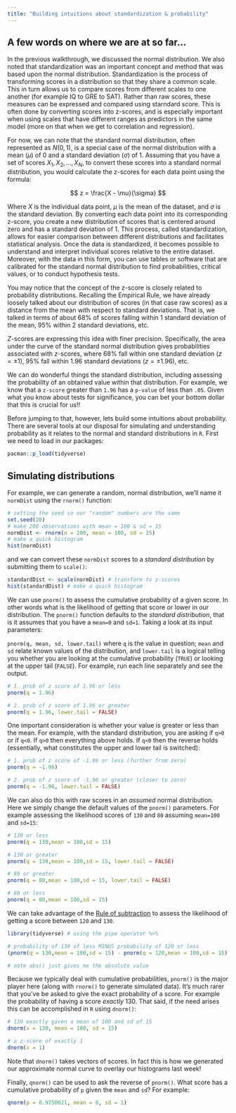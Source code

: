 ```yaml
---
title: "Building intuitions about standardization & probability"
---
```


## A few words on where we are at so far...

In the previous walkthrough, we discussed the normal distribution. We also noted that standardization was an important concept and method that was based upon the normal distribution. Standardization is the process of transforming scores in a distribution so that they share a common scale. This in turn allows us to compare scores from different scales to one another (for example IQ to GRE to SAT). Rather than raw scores, these measures can be expressed and compared using starndard score. This is often done by converting scores into z-scores, and is especially important when using scales that have different ranges as predictors in the same model (more on that when we get to correlation and regression).

For now, we can note that the standard normal distribution, often represented as $N(0,1)$, is a special case of the normal distribution with a mean ($\mu$) of 0 and a standard deviation ($\sigma$) of 1. Assuming that you have a set of scores ${X_1, X_2, \ldots, X_N}$, to convert these scores into a standard normal distribution, you would calculate the z-scores for each data point using the formula:

$$
z = \frac{X - \mu}{\sigma}
$$

Where $X$ is the individual data point, $\mu$ is the mean of the dataset, and $\sigma$ is the standard deviation. By converting each data point into its corresponding z-score, you create a new distribution of scores that is centered around zero and has a standard deviation of 1. This process, called standardization, allows for easier comparison between different distributions and facilitates statistical analysis. Once the data is standardized, it becomes possible to understand and interpret individual scores relative to the entire dataset. Moreover, with the data in this form, you can use tables or software that are calibrated for the standard normal distribution to find probabilities, critical values, or to conduct hypothesis tests.

You may notice that the concept of the z-score is closely related to probability distributions. Recalling the Empirical Rule, we have already loosely talked about our distribution of scores (in that case raw scores) as a distance from the mean with respect to standard deviations. That is, we talked in terms of about 68% of scores falling within 1 standard deviation of the mean, 95% within 2 standard deviations, etc. 

$Z$-scores are expressing this idea with finer precision. Specifically, the area under the curve of the standard normal distribution gives probabilities associated with $z$-scores, where 68% fall within one standard deviation ($z = \pm 1$), 95% fall within 1.96 standard deviations ($z = \pm 1.96$), etc. 


We can do wonderful things the standard distribution, including assessing the probability of an obtained value within that distribution. For example, we know that a `z-score` greater than `1.96` has a `p-value` of less than `.05`. Given what you know about tests for significance, you can bet your bottom dollar that this is crucial for us!!

Before jumping to that, however, lets build some intuitions about probability. There are several tools at our disposal for simulating and understanding probability as it relates to the normal and standard distributions in `R`. First we need to load in our packages:

```r
pacman::p_load(tidyverse)
```


## Simulating distributions

For example, we can generate a random, normal distribution, we'll name it `normDist` using the `rnorm()` function:

```r
# setting the seed so our "random" numbers are the same
set.seed(20) 
# make 200 observations with mean = 100 & sd = 15
normDist <- rnorm(n = 200, mean = 100, sd = 15) 
# make a quick histogram
hist(normDist) 
```

and we can convert these `normDist` scores to a *standard distribution* by submitting them to `scale()`:

```r
standardDist <- scale(normDist) # transform to z-scores
hist(standardDist) # make a quick histogram
```

We can use `pnorm()` to assess the cumulative probability of a given score. In other words what is the likelihood of getting that score or lower in our distribution. The `pnorm()` function defaults to the *standard distribution*, that is it assumes that you have a `mean=0` and `sd=1`. Taking a look at its input parameters:

`pnorm(q, mean, sd, lower.tail)` where `q` is the value in question; `mean` and `sd` relate known values of the distribution, and `lower.tail` is a logical telling you whether you are looking at the cumulative probability (`TRUE`) or looking at the upper tail (`FALSE`). For example, run each line separately and see the output.

```r
# 1. prob of z score of 1.96 or less
pnorm(q = 1.96)

# 2. prob of z score of 1.96 or greater
pnorm(q = 1.96, lower.tail = FALSE)
```

One important consideration is whether your value is greater or less than the mean. For example, with the standard distribution, you are asking if `q>0` or if `q<0`. If `q>0` then everything above holds. If `q<0` then the reverse holds (essentially, what constitutes the upper and lower tail is switched):

```r
# 1. prob of z score of -1.96 or less (further from zero)
pnorm(q = -1.96)

# 2. prob of z score of -1.96 or greater (closer to zero)
pnorm(q = -1.96, lower.tail = FALSE)
```

We can also do this with raw scores in an *assumed* normal distribution. Here we simply change the default values of the `pnorm()` parameters. For example assessing the likelihood scores of `130` and `80` assuming `mean=100` and `sd=15`:

```r
# 130 or less
pnorm(q = 130,mean = 100,sd = 15)

# 130 or greater
pnorm(q = 130,mean = 100,sd = 15, lower.tail = FALSE)

# 80 or greater
pnorm(q = 80,mean = 100,sd = 15, lower.tail = FALSE)

# 80 or less
pnorm(q = 80,mean = 100,sd = 15)
```

We can take advantage of the [Rule of subtraction](https://stattrek.com/probability/probability-rules.aspx) to assess the likelihood of getting a score between `120` and `130`.

```r
library(tidyverse) # using the pipe operator %>%

# probability of 130 of less MINUS probability of 120 or less
(pnorm(q = 130,mean = 100,sd = 15) - pnorm(q = 120,mean = 100,sd = 15)) %>% abs()

# note abs() just gives me the absolute value
```

Because we typically deal with cumulative probabilities, `pnorm()` is the major player here (along with `rnorm()` to generate simulated data). It's much rarer that you've be asked to give the exact probability of a score. For example the probability of having a score *exactly* 130. That said, if the need arises this can be accomplished in `R` using `dnorm()`:

```r
# 130 exactly given a mean of 100 and sd of 15
dnorm(x = 130, mean = 100, sd = 15)

# a z-score of exactly 1
dnorm(x = 1)
```

Note that `dnorm()` takes vectors of scores. In fact this is how we generated our approximate normal curve to overlay our histograms last week!

Finally, `qnorm()` can be used to ask the reverse of `pnorm()`. What score has a cumulative probability of `p` given the `mean` and `sd`? For example:

```r
qnorm(p = 0.9750021, mean = 0, sd = 1)
```


